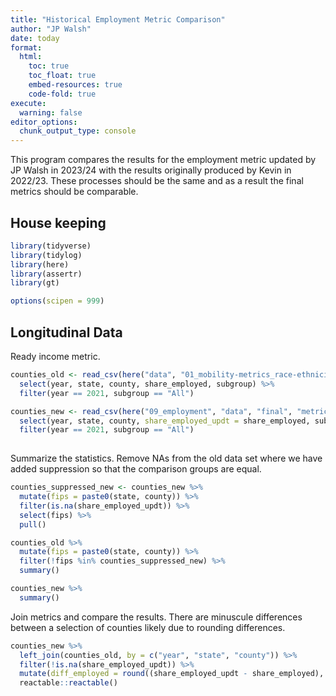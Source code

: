 ```yaml
---
title: "Historical Employment Metric Comparison"
author: "JP Walsh"
date: today
format:
  html:
    toc: true
    toc_float: true
    embed-resources: true
    code-fold: true
execute: 
  warning: false
editor_options: 
  chunk_output_type: console
---
```


This program compares the results for the employment metric updated by JP Walsh in 2023/24 with the results originally produced by Kevin in 2022/23. These processes should be the same and as a result the final metrics should be comparable.

## House keeping

```r
library(tidyverse)
library(tidylog)
library(here)
library(assertr)
library(gt)

options(scipen = 999)
```

## Longitudinal Data        

Ready income metric.
```r

counties_old <- read_csv(here("data", "01_mobility-metrics_race-ethnicity_longitudinal.csv")) %>% 
  select(year, state, county, share_employed, subgroup) %>% 
  filter(year == 2021, subgroup == "All")

counties_new <- read_csv(here("09_employment", "data", "final", "metrics_employment_county_race-ethnicity_longitudinal.csv")) %>% 
  select(year, state, county, share_employed_updt = share_employed, subgroup) %>% 
  filter(year == 2021, subgroup == "All")
  
```

Summarize the statistics. Remove NAs from the old data set where we have added suppression so that the comparison groups are equal.
```r
counties_suppressed_new <- counties_new %>% 
  mutate(fips = paste0(state, county)) %>% 
  filter(is.na(share_employed_updt)) %>% 
  select(fips) %>% 
  pull()

counties_old %>%
  mutate(fips = paste0(state, county)) %>% 
  filter(!fips %in% counties_suppressed_new) %>% 
  summary()

counties_new %>% 
  summary()
```

Join metrics and compare the results. There are minuscule differences between a selection of counties likely due to rounding differences.
```r

counties_new %>% 
  left_join(counties_old, by = c("year", "state", "county")) %>% 
  filter(!is.na(share_employed_updt)) %>% 
  mutate(diff_employed = round((share_employed_updt - share_employed), digits = 3)) %>% 
  reactable::reactable()

```

